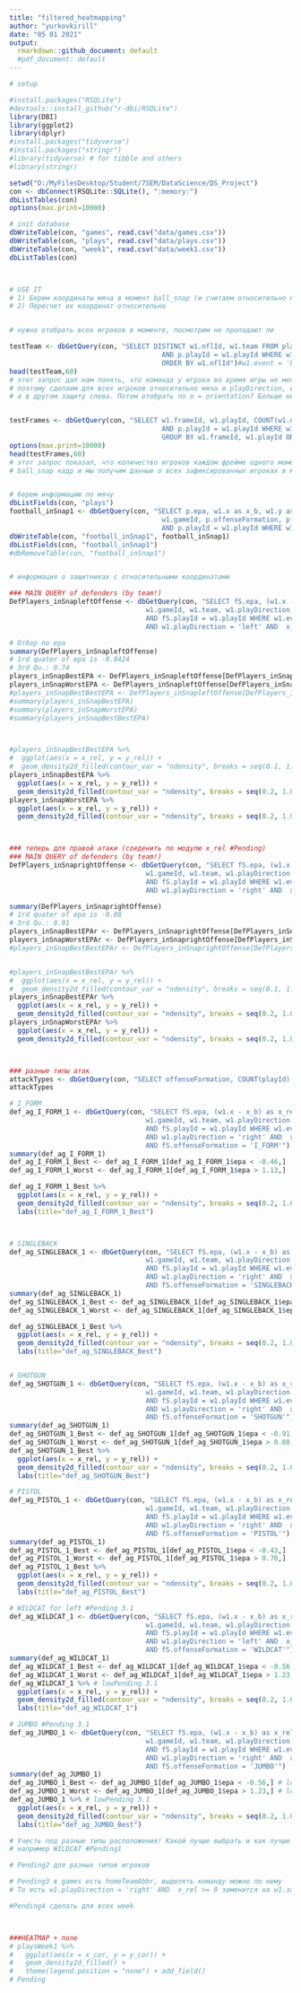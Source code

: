 ```yaml
---
title: "filtered_heatmapping"
author: "yurkovkirill"
date: "05 01 2021"
output:
  rmarkdown::github_document: default
  #pdf_document: default
---
```


```r

# setup

#install.packages("RSQLite")
#devtools::install_github("r-dbi/RSQLite")
library(DBI)
library(ggplot2)
library(dplyr)
#install.packages("tidyverse")
#install.packages("stringr")
#library(tidyverse) # for tibble and others
#library(stringr)

setwd("D:/MyFilesDesktop/Student/7SEM/DataScience/DS_Project")
con <- dbConnect(RSQLite::SQLite(), ":memory:")
dbListTables(con)
options(max.print=10000)

# init database
dbWriteTable(con, "games", read.csv("data/games.csv"))
dbWriteTable(con, "plays", read.csv("data/plays.csv"))
dbWriteTable(con, "week1", read.csv("data/week1.csv"))
dbListTables(con)



# USE IT
# 1) Берем координаты мяча в момент ball_snap (и считаем относительно него, ориентируясь по playDirection)
# 2) Пересчет их координат относительно


# нужно отобрать всех игроков в моменте, посмотрим не пропадают ли

testTeam <- dbGetQuery(con, "SELECT DISTINCT w1.nflId, w1.team FROM plays as p JOIN week1 as w1 ON p.gameId = w1.gameId
                                      AND p.playId = w1.playId WHERE w1.gameId = 2018090600
                                      ORDER BY w1.nflId")#w1.event = 'ball_snap'")
head(testTeam,60)
# этот запрос дал нам понять, что команда у игрока во время игры не меняется, но мы знаем что меняется сторона
# поэтому сделаем для всех игроков относительно мяча и playDirection, и получим в одном случае защиту справа
# а в другом защиту слева. Потом отобрать по o = orientation? Больше никак вроде #Pending


testFrames <- dbGetQuery(con, "SELECT w1.frameId, w1.playId, COUNT(w1.nflId), COUNT(w1.displayName) FROM plays as p JOIN week1 as w1 ON p.gameId = w1.gameId
                                      AND p.playId = w1.playId WHERE w1.gameId = 2018090600
                                      GROUP BY w1.frameId, w1.playId ORDER BY w1.playId")#w1.event = 'ball_snap'")
options(max.print=10000)
head(testFrames,60)
# этот запрос показал, что количество игроков каждом фрейме одного момента одинаковое, поэтому смело можно брать
# ball_snap кадр и мы получим данные о всех зафиксированных игроках в моменте


# берем информацию по мячу
dbListFields(con, "plays")
football_inSnap1 <- dbGetQuery(con, "SELECT p.epa, w1.x as x_b, w1.y as y_b, w1.displayName, w1.event, w1.playId,
                                      w1.gameId, p.offenseFormation, p.possessionTeam FROM plays as p JOIN week1 as w1 ON p.gameId = w1.gameId
                                      AND p.playId = w1.playId WHERE w1.event = 'ball_snap' AND w1.displayName = 'Football'")
dbWriteTable(con, "football_inSnap1", football_inSnap1)
dbListFields(con, "football_inSnap1")
#dbRemoveTable(con, "football_inSnap1")


# информация о защитниках с относительными координатами

### MAIN QUERY of defenders (by team!)
DefPlayers_inSnapleftOffense <- dbGetQuery(con, "SELECT fS.epa, (w1.x - x_b) as x_rel, (w1.y - y_b) as y_rel, w1.displayName, w1.playId,
                                  w1.gameId, w1.team, w1.playDirection  FROM football_inSnap1 as fS JOIN week1 as w1 ON fS.gameId = w1.gameId
                                  AND fS.playId = w1.playId WHERE w1.event = 'ball_snap' AND w1.displayName != 'Football'
                                  AND w1.playDirection = 'left' AND  x_rel <= 0")

# Отбор по epa
summary(DefPlayers_inSnapleftOffense)
# 1rd quater of epa is -0.8424
# 3rd Qu.: 0.74
players_inSnapBestEPA <- DefPlayers_inSnapleftOffense[DefPlayers_inSnapleftOffense$epa < -0.85,]
players_inSnapWorstEPA <- DefPlayers_inSnapleftOffense[DefPlayers_inSnapleftOffense$epa > 0.74,]
#players_inSnapBestBestEPA <- DefPlayers_inSnapleftOffense[DefPlayers_inSnapleftOffense$epa < -2,]
#summary(players_inSnapBestEPA)
#summary(players_inSnapWorstEPA)
#summary(players_inSnapBestBestEPA)



#players_inSnapBestBestEPA %>%
#  ggplot(aes(x = x_rel, y = y_rel)) +
#  geom_density2d_filled(contour_var = "ndensity", breaks = seq(0.1, 1.0, length.out = 10))
players_inSnapBestEPA %>%
  ggplot(aes(x = x_rel, y = y_rel)) +
  geom_density2d_filled(contour_var = "ndensity", breaks = seq(0.2, 1.0, length.out = 10)) # очистка
players_inSnapWorstEPA %>%
  ggplot(aes(x = x_rel, y = y_rel)) +
  geom_density2d_filled(contour_var = "ndensity", breaks = seq(0.2, 1.0, length.out = 10))



### теперь для правой атаки (соеденить по модулю x_rel #Pending)
### MAIN QUERY of defenders (by team!)
DefPlayers_inSnaprightOffense <- dbGetQuery(con, "SELECT fS.epa, (w1.x - x_b) as x_rel, (w1.y - y_b) as y_rel, w1.displayName, w1.playId,
                                  w1.gameId, w1.team, w1.playDirection  FROM football_inSnap1 as fS JOIN week1 as w1 ON fS.gameId = w1.gameId
                                  AND fS.playId = w1.playId WHERE w1.event = 'ball_snap' AND w1.displayName != 'Football'
                                  AND w1.playDirection = 'right' AND  x_rel >= 0")

summary(DefPlayers_inSnaprightOffense)
# 1rd quater of epa is -0.88
# 3rd Qu.: 0.91
players_inSnapBestEPAr <- DefPlayers_inSnaprightOffense[DefPlayers_inSnaprightOffense$epa < -0.88,]
players_inSnapWorstEPAr <- DefPlayers_inSnaprightOffense[DefPlayers_inSnaprightOffense$epa > 0.91,]
#players_inSnapBestBestEPAr <- DefPlayers_inSnaprightOffense[DefPlayers_inSnaprightOffense$epa < -2,]


#players_inSnapBestBestEPAr %>%
#  ggplot(aes(x = x_rel, y = y_rel)) +
#  geom_density2d_filled(contour_var = "ndensity", breaks = seq(0.1, 1.0, length.out = 10))
players_inSnapBestEPAr %>%
  ggplot(aes(x = x_rel, y = y_rel)) +
  geom_density2d_filled(contour_var = "ndensity", breaks = seq(0.2, 1.0, length.out = 10)) #очистка
players_inSnapWorstEPAr %>%
  ggplot(aes(x = x_rel, y = y_rel)) +
  geom_density2d_filled(contour_var = "ndensity", breaks = seq(0.2, 1.0, length.out = 10))



### разные типы атак
attackTypes <- dbGetQuery(con, "SELECT offenseFormation, COUNT(playId) FROM plays GROUP BY offenseFormation")
attackTypes

# I_FORM
def_ag_I_FORM_1 <- dbGetQuery(con, "SELECT fS.epa, (w1.x - x_b) as x_rel, (w1.y - y_b) as y_rel, w1.displayName, w1.playId,
                                  w1.gameId, w1.team, w1.playDirection  FROM football_inSnap1 as fS JOIN week1 as w1 ON fS.gameId = w1.gameId
                                  AND fS.playId = w1.playId WHERE w1.event = 'ball_snap' AND w1.displayName != 'Football'
                                  AND w1.playDirection = 'right' AND  x_rel >= 0
                                  AND fS.offenseFormation = 'I_FORM'")
summary(def_ag_I_FORM_1)
def_ag_I_FORM_1_Best <- def_ag_I_FORM_1[def_ag_I_FORM_1$epa < -0.46,]
def_ag_I_FORM_1_Worst <- def_ag_I_FORM_1[def_ag_I_FORM_1$epa > 1.13,]

def_ag_I_FORM_1_Best %>%
  ggplot(aes(x = x_rel, y = y_rel)) +
  geom_density2d_filled(contour_var = "ndensity", breaks = seq(0.2, 1.0, length.out = 10)) + #очистка
  labs(title="def_ag_I_FORM_1_Best")



# SINGLEBACK
def_ag_SINGLEBACK_1 <- dbGetQuery(con, "SELECT fS.epa, (w1.x - x_b) as x_rel, (w1.y - y_b) as y_rel, w1.displayName, w1.playId,
                                  w1.gameId, w1.team, w1.playDirection  FROM football_inSnap1 as fS JOIN week1 as w1 ON fS.gameId = w1.gameId
                                  AND fS.playId = w1.playId WHERE w1.event = 'ball_snap' AND w1.displayName != 'Football'
                                  AND w1.playDirection = 'right' AND  x_rel >= 0
                                  AND fS.offenseFormation = 'SINGLEBACK'")
summary(def_ag_SINGLEBACK_1)
def_ag_SINGLEBACK_1_Best <- def_ag_SINGLEBACK_1[def_ag_SINGLEBACK_1$epa < -0.56,]
def_ag_SINGLEBACK_1_Worst <- def_ag_SINGLEBACK_1[def_ag_SINGLEBACK_1$epa > 1.23,]

def_ag_SINGLEBACK_1_Best %>%
  ggplot(aes(x = x_rel, y = y_rel)) +
  geom_density2d_filled(contour_var = "ndensity", breaks = seq(0.2, 1.0, length.out = 10)) + #очистка
  labs(title="def_ag_SINGLEBACK_Best")


# SHOTGUN
def_ag_SHOTGUN_1 <- dbGetQuery(con, "SELECT fS.epa, (w1.x - x_b) as x_rel, (w1.y - y_b) as y_rel, w1.displayName, w1.playId,
                                  w1.gameId, w1.team, w1.playDirection  FROM football_inSnap1 as fS JOIN week1 as w1 ON fS.gameId = w1.gameId
                                  AND fS.playId = w1.playId WHERE w1.event = 'ball_snap' AND w1.displayName != 'Football'
                                  AND w1.playDirection = 'right' AND  x_rel >= 0
                                  AND fS.offenseFormation = 'SHOTGUN'")
summary(def_ag_SHOTGUN_1)
def_ag_SHOTGUN_1_Best <- def_ag_SHOTGUN_1[def_ag_SHOTGUN_1$epa < -0.91,]
def_ag_SHOTGUN_1_Worst <- def_ag_SHOTGUN_1[def_ag_SHOTGUN_1$epa > 0.88,]
def_ag_SHOTGUN_1_Best %>%
  ggplot(aes(x = x_rel, y = y_rel)) +
  geom_density2d_filled(contour_var = "ndensity", breaks = seq(0.2, 1.0, length.out = 10)) + #очистка
  labs(title="def_ag_SHOTGUN_Best")

# PISTOL
def_ag_PISTOL_1 <- dbGetQuery(con, "SELECT fS.epa, (w1.x - x_b) as x_rel, (w1.y - y_b) as y_rel, w1.displayName, w1.playId,
                                  w1.gameId, w1.team, w1.playDirection  FROM football_inSnap1 as fS JOIN week1 as w1 ON fS.gameId = w1.gameId
                                  AND fS.playId = w1.playId WHERE w1.event = 'ball_snap' AND w1.displayName != 'Football'
                                  AND w1.playDirection = 'right' AND  x_rel >= 0
                                  AND fS.offenseFormation = 'PISTOL'")
summary(def_ag_PISTOL_1)
def_ag_PISTOL_1_Best <- def_ag_PISTOL_1[def_ag_PISTOL_1$epa < -0.43,]
def_ag_PISTOL_1_Worst <- def_ag_PISTOL_1[def_ag_PISTOL_1$epa > 0.70,]
def_ag_PISTOL_1_Best %>%
  ggplot(aes(x = x_rel, y = y_rel)) +
  geom_density2d_filled(contour_var = "ndensity", breaks = seq(0.2, 1.0, length.out = 10)) + #очистка
  labs(title="def_ag_PISTOL_Best")

# WILDCAT for left #Pending 3.1
def_ag_WILDCAT_1 <- dbGetQuery(con, "SELECT fS.epa, (w1.x - x_b) as x_rel, (w1.y - y_b) as y_rel, w1.displayName, w1.playId,
                                  w1.gameId, w1.team, w1.playDirection  FROM football_inSnap1 as fS JOIN week1 as w1 ON fS.gameId = w1.gameId
                                  AND fS.playId = w1.playId WHERE w1.event = 'ball_snap' AND w1.displayName != 'Football'
                                  AND w1.playDirection = 'left' AND  x_rel <= 0
                                  AND fS.offenseFormation = 'WILDCAT'")
summary(def_ag_WILDCAT_1)
def_ag_WILDCAT_1_Best <- def_ag_WILDCAT_1[def_ag_WILDCAT_1$epa < -0.56,] # lowPending 3.1
def_ag_WILDCAT_1_Worst <- def_ag_WILDCAT_1[def_ag_WILDCAT_1$epa > 1.23,] # lowPending 3.1
def_ag_WILDCAT_1 %>% # lowPending 3.1
  ggplot(aes(x = x_rel, y = y_rel)) +
  geom_density2d_filled(contour_var = "ndensity", breaks = seq(0.2, 1.0, length.out = 10)) + #очистка
  labs(title="def_ag_WILDCAT_1")

# JUMBO #Pending 3.1
def_ag_JUMBO_1 <- dbGetQuery(con, "SELECT fS.epa, (w1.x - x_b) as x_rel, (w1.y - y_b) as y_rel, w1.displayName, w1.playId,
                                  w1.gameId, w1.team, w1.playDirection  FROM football_inSnap1 as fS JOIN week1 as w1 ON fS.gameId = w1.gameId
                                  AND fS.playId = w1.playId WHERE w1.event = 'ball_snap' AND w1.displayName != 'Football'
                                  AND w1.playDirection = 'right' AND  x_rel >= 0
                                  AND fS.offenseFormation = 'JUMBO'")
summary(def_ag_JUMBO_1)
def_ag_JUMBO_1_Best <- def_ag_JUMBO_1[def_ag_JUMBO_1$epa < -0.56,] # lowPending 3.1
def_ag_JUMBO_1_Worst <- def_ag_JUMBO_1[def_ag_JUMBO_1$epa > 1.23,] # lowPending 3.1
def_ag_JUMBO_1 %>% # lowPending 3.1
  ggplot(aes(x = x_rel, y = y_rel)) +
  geom_density2d_filled(contour_var = "ndensity", breaks = seq(0.2, 1.0, length.out = 10)) + #очистка
  labs(title="def_ag_JUMBO_Best")

# Учесть под разные типы расположения! Какой лучше выбрать и как лучше делать под определенное расположение
# например WILDCAT #Pending1

# Pending2 для разных типов игроков

# Pending3 в games есть homeTeamAbbr, выделять команду можно по нему
# То есть w1.playDirection = 'right' AND  x_rel >= 0 заменится на w1.замененный team из homeTeamAbbr != p.possessionTeam

#Pending4 сделать для всех week



###HEATMAP + поле 
# playsWeek1 %>%
#   ggplot(aes(x = x_cor, y = y_cor)) +
#   geom_density2d_filled() +
#   theme(legend.position = "none") + add_field()
# Pending
```


